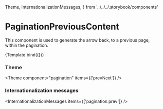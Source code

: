   Theme,
  InternationalizationMessages,
} from '../../../.storybook/components'

<Meta
  title="Components/Pagination/PaginationPreviousContent"
  component={PaginationPreviousContent}
/>

# PaginationPreviousContent

This component is used to generate the arrow back, to a previous page, within the pagination.


<Canvas>
  <Story name="Default">{Template.bind({})}</Story>
</Canvas>

### Theme

<Theme component="pagination" items={['prevNext']} />

### Internationalization messages

<InternationalizationMessages items={['pagination.prev']} />
